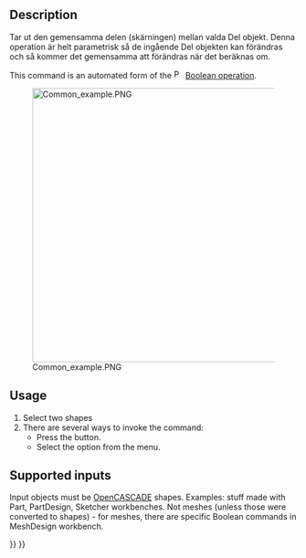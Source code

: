 <languages/>

{{Docnav
|[[Part_Fuse|Fuse]]
|[[Part_JoinConnect|JoinConnect]]
|[[Part_Workbench|Part]]
|IconL=Part_Fuse.svg
|IconR=Part_JoinConnect.svg
|IconC=Workbench_Part.svg
}}

<div class="mw-translate-fuzzy">
{{GuiCommand/sv|Name=Part_Common|Workbenches=Del,Komplett}}
</div>

==Description==

<div class="mw-translate-fuzzy">
Tar ut den gemensamma delen (skärningen) mellan valda Del objekt. Denna operation är helt parametrisk så de ingående Del objekten kan förändras och så kommer det gemensamma att förändras när det beräknas om.
</div>

This command is an automated form of the [[Image:Part_Boolean.svg|16px|link=Part_Boolean]] [[Part_Boolean|Boolean operation]].

[[Image:Common_example.PNG|480px]]

== Usage ==

# Select two shapes
# There are several ways to invoke the command:
#* Press the {{Button|[[Image:Part_Common.svg|16px]] [[Part_Common|Intersection]]}} button.
#* Select the {{MenuCommand|Part → Boolean → [[Image:Part_Common.svg|16px]] Intersection}} option from the menu.

== Supported inputs ==

Input objects must be [[OpenCASCADE|OpenCASCADE]] shapes. Examples: stuff made with Part, PartDesign, Sketcher workbenches. Not meshes (unless those were converted to shapes) - for meshes, there are specific Boolean commands in MeshDesign workbench.


{{Docnav
|[[Part_Fuse|Fuse]]
|[[Part_JoinConnect|JoinConnect]]
|[[Part_Workbench|Part]]
|IconL=Part_Fuse.svg
|IconR=Part_JoinConnect.svg
|IconC=Workbench_Part.svg
}}

{{Part_Tools_navi{{#translation:}}}}
{{Userdocnavi{{#translation:}}}}